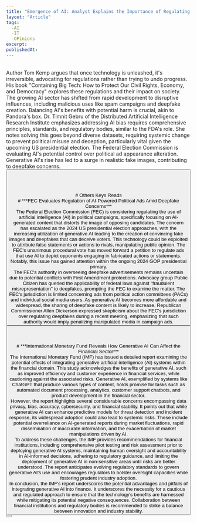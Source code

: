 ```yaml
---
title: "Emergence of AI: Analyst Explains the Importance of Regulating AI Technologies"
layout: "Article"
tags: 
  -AI 
  -IT
  -OPinions
excerpt:
publishedAt:
---
```

<br/>
Author Tom Kemp argues that once technology is unleashed, it's irreversible, advocating for regulations rather than trying to undo progress. His book "Containing Big Tech: How to Protect Our Civil Rights, Economy, and Democracy" explores these regulations and their impact on society. The growing AI sector has shifted from rapid development to disruptive influences, including malicious uses like spam campaigns and deepfake creation. Balancing AI's benefits with potential harm is crucial, akin to Pandora's box. Dr. Timnit Gebru of the Distributed Artificial Intelligence Research Institute emphasizes addressing AI bias requires comprehensive principles, standards, and regulatory bodies, similar to the FDA's role. She notes solving this goes beyond diverse datasets, requiring systemic change to prevent political misuse and deception, particularly vital given the upcoming US presidential election. The Federal Election Commission is evaluating AI's potential control over political ad appearance alteration. Generative AI's rise has led to a surge in realistic fake images, contributing to deepfake concerns.
<br/>
<Button
  address="https://www.techtimes.com/articles/295627/20230827/emergence-ai-analyst-explains-importance-regulating-technologies.htm"
  text="Source"
/>
<br/>
<br/>
<br/>
<br/>
# Others Keys Reads
<br/>
# ***FEC Evaluates Regulation of AI-Powered Political Ads Amid Deepfake Concerns***
<br/>
<Image src="/president-trump-campaigns-for-re-election-in-virginia.jpg" alt="" width={700} height={650} />
<br />
The Federal Election Commission (FEC) is considering regulating the use of artificial intelligence (AI) in political campaigns, specifically focusing on AI-generated content that distorts the image of opposing candidates. The concern has escalated as the 2024 US presidential election approaches, with the increasing utilization of generative AI leading to the creation of convincing fake images and deepfakes that can deceive voters. This technology could be exploited to attribute false statements or actions to rivals, manipulating public opinion. The FEC's unanimous procedural vote has moved forward a petition to regulate ads that use AI to depict opponents engaging in fabricated actions or statements. Notably, this issue has gained attention within the ongoing 2024 GOP presidential primary.
<br/>
The FEC's authority in overseeing deepfake advertisements remains uncertain due to potential conflicts with First Amendment protections. Advocacy group Public Citizen has queried the applicability of federal laws against "fraudulent misrepresentation" to deepfakes, prompting the FEC to examine the matter. The FEC's jurisdiction is limited concerning ads from political action committees (PACs) and individual social media users. As generative AI becomes more affordable and widespread, the sharing of deepfake content is likely to increase. Republican Commissioner Allen Dickerson expressed skepticism about the FEC's jurisdiction over regulating deepfakes during a recent meeting, emphasizing that such authority would imply penalizing manipulated media in campaign ads.
<br/>
<Button
  address="https://www.techtimes.com/articles/295157/20230815/fec-evaluates-regulation-ai-powered-political-ads-amid-deepfake-concerns.htm"
  text="Source"
/>
<br/>
<br/>
<br/>
# ***International Monetary Fund Reveals How Generative AI Can Affect the Financial Sector***
<br/>
<Image src="/us-economy-imf-meetings.jpg" alt="" width={700} height={650} />
<br />
The International Monetary Fund (IMF) has issued a detailed report examining the potential effects of integrating generative artificial intelligence (AI) systems within the financial domain. This study acknowledges the benefits of generative AI, such as improved efficiency and customer experience in financial services, while cautioning against the associated risks. Generative AI, exemplified by systems like ChatGPT that produce various types of content, holds promise for tasks such as automated document processing, analytics, customer support chatbots, and product development in the financial sector.
<br/>
However, the report highlights several considerable concerns encompassing data privacy, bias, accuracy, cybersecurity, and financial stability. It points out that while generative AI can enhance predictive models for threat detection and incident response, its widespread adoption could also lead to systemic risks. These include potential overreliance on AI-generated reports during market fluctuations, rapid dissemination of inaccurate information, and the exacerbation of market manipulations driven by AI.
<br/>
To address these challenges, the IMF provides recommendations for financial institutions, including comprehensive pilot testing and risk assessment prior to deploying generative AI systems, maintaining human oversight and accountability in AI-informed decisions, adhering to regulatory guidance, and limiting the deployment of generative AI in non-sensitive areas until risks are better understood. The report anticipates evolving regulatory standards to govern generative AI's use and encourages regulators to bolster oversight capacities while fostering prudent industry adoption.
<br/>
In conclusion, the IMF's report underscores the potential advantages and pitfalls of integrating generative AI into finance. It underscores the necessity for a cautious and regulated approach to ensure that the technology's benefits are harnessed while mitigating its potential negative consequences. Collaboration between financial institutions and regulatory bodies is recommended to strike a balance between innovation and industry stability.
<br/>
<Button
  address="https://www.techtimes.com/articles/295157/20230815/fec-evaluates-regulation-ai-powered-political-ads-amid-deepfake-concerns.htm"
  text="Source"
/>